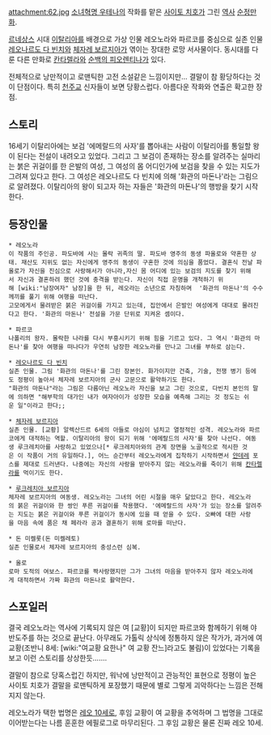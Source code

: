 attachment:62.jpg
[[소녀혁명 우테나]]의 작화를 맡은 [[사이토 치호]]가 그린 [[역사]] [[순정만화]].

[[르네상스]] 시대 [[이탈리아]]를 배경으로 가상 인물 레오노라와 파르코를 중심으로 실존 인물 [[레오나르도 다 빈치]]와 [[체자레 보르지아]]가 엮이는 장대한 로망 서사물이다. 동시대를 다룬 다른 만화로 [[칸타렐라]]와 [[순백의 피오렌티나]]가 있다.

전체적으로 낭만적이고 로맨틱한 고전 소설같은 느낌이지만... 결말이 참 황당하다는 것이 단점이다. 특히 [[천주교]] 신자들이 보면 당황스럽다. 아름다운 작화와 연출은 확고한 장점.

== 스토리 ==

16세기 이탈리아에는 보검 '에메랄드의 사자'를 뽑아내는 사람이 이탈리아를 통일할 왕이 된다는 전설이 내려오고 있었다. 그리고 그 보검이 존재하는 장소를 알려주는 실마리는 붉은 귀걸이를 한 은발의 여성, 그 여성의 몸 어디인가에 보검을 찾을 수 있는 지도가 그려져 있다고 한다. 그 여성은 레오나르도 다 빈치에 의해 '화관의 마돈나'라는 그림으로 알려졌다. 이탈리아의 왕이 되고자 하는 자들은 '화관의 마돈나'의 행방을 찾기 시작한다.

== 등장인물 ==

 * 레오노라
 이 작품의 주인공. 파도바에 사는 몰락 귀족의 딸. 파도바 영주의 동생 파올로와 약혼한 상태. 재산도 지위도 없는 자신에게 영주의 동생이 구혼한 것에 의심을 품었다. 결혼식 전날 파올로가 자신을 진심으로 사랑해서가 아니라,자신 몸 어디에 있는 보검의 지도를 찾기 위해서 자신과 결혼하려 했던 것에 충격을 받는다. 자신이 직접 운명을 개척하기 위해 [wiki:"남장여자" 남장]을 한 뒤, 레오라는 소년으로 자칭하며  '화관의 마돈나'의 수수께끼를 풀기 위해 여행을 떠난다.
 고모에게서 물려받은 붉은 귀걸이를 가지고 있는데, 집안에서 은발인 여성에게 대대로 물려진다고 한다. '화관의 마돈나' 전설을 가문 단위로 지켜온 셈이다.

 * 파르코
 나폴리의 왕자. 몰락한 나라를 다시 부흥시키기 위해 힘을 기르고 있다. 그 역시 '화관의 마돈나'를 찾아 여행을 떠나다가 우연히 남장한 레오노라를 만나고 그녀를 부하로 삼는다.

 * [[레오나르도 다 빈치]]
 실존 인물. 그림 '화관의 마돈나'를 그린 장본인. 화가이지만 건축, 기술, 전쟁 병기 등에도 정평이 높아서 체자레 보르지아의 군사 고문으로 활약하기도 한다.
 "화관의 마돈나"라는 그림은 다름아닌 레오노라 자신을 보고 그린 것으로, 다빈치 본인의 말에 의하면 "해부학의 대가인 내가 여자아이가 성장한 모습을 예측해 그리는 것 정도는 쉬운 일"이라고 한다;;

 * [[체자레 보르지아]]
 실존 인물. [교황] 알렉산드르 6세의 아들로 야심이 넘치고 열정적인 성격. 레오노라와 파르코에게 대적하는 역할. 이탈리아의 왕이 되기 위해 '에메랄드의 사자'를 찾아 나선다. 여동생 루크레치아를 사랑하고 있었으나[* 루크레치아와의 관계 장면을 노골적으로 적시한 것은 이 작품이 거의 유일하다.], 어느 순간부터 레오노라에게 집착하기 시작하면서 [[얀데레]] 포스를 제대로 드러낸다. 나중에는 자신의 사랑을 받아주지 않는 레오노라를 죽이기 위해 [[칸타렐라]]를 먹이기도 한다.

 * [[루크레치아 보르지아]]
 체자레 보르지아의 여동생. 레오노라는 그녀의 어린 시절을 매우 닮았다고 한다. 레오노라의 붉은 귀걸이와 한 쌍인 푸른 귀걸이를 착용했다. '에메랄드의 사자'가 있는 장소를 알려주는 지도는 붉은 귀걸이와 푸른 귀걸이가 동시에 있을 때 얻을 수 있다. 오빠에 대한 사랑을 마음 속에 품은 채 페라라 공과 결혼하기 위해 로마를 떠난다.

 * 돈 미켈롯(돈 미켈레토)
 실존 인물로서 체자레 보르지아의 충성스런 심복.

 * 올로
 로마 도적의 여보스. 파르코를 짝사랑했지만 그가 그녀의 마음을 받아주지 않자 레오노라에게 대적하면서 가짜 화관의 마돈나로 활약한다.






== 스포일러 ==

결국 레오노라는 역사에 기록되지 않은 여 [교황]이 되지만 파르코와 함께하기 위해 야반도주를 하는 것으로 끝난다. 아무래도 가톨릭 상식에 정통하지 않은 작가가, 과거에 여 교황(조반니 8세: [wiki:"여교황 요한나" 여 교황 잔느]라고도 불림)이 있었다는 기록을 보고 이런 스토리를 상상한듯…….

결말이 참으로 당혹스럽긴 하지만, 워낙에 낭만적이고 관능적인 표현으로 정평이 높은 사이토 치호가 결말을 로맨틱하게 포장했기 때문에 별로 그렇게 괴악하다는 느낌은 전해지지 않는다.

레오노라가 택한 법명은 [[레오 10세]]로, 후임 교황이 여 교황을 추억하며 그 법명을 그대로 이어받는다는 나름 훈훈한 에필로그로 마무리된다. 그 후임 교황은 물론 진짜 레오 10세.
